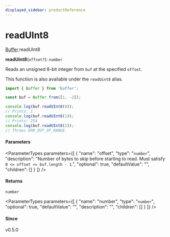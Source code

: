 ```yaml
---
displayed_sidebar: productReference
---
```



# readUInt8

[Buffer](../../interfaces/Buffer.mdx).readUInt8

**readUInt8**(`offset?`): `number`

Reads an unsigned 8-bit integer from `buf` at the specified `offset`.

This function is also available under the `readUint8` alias.

```js
import { Buffer } from 'buffer';

const buf = Buffer.from([1, -2]);

console.log(buf.readUInt8(0));
// Prints: 1
console.log(buf.readUInt8(1));
// Prints: 254
console.log(buf.readUInt8(2));
// Throws ERR_OUT_OF_RANGE.
```

#### Parameters

<ParameterTypes parameters={[
  {
    "name": "offset",
    "type": "`number`",
    "description": "Number of bytes to skip before starting to read. Must satisfy `0 <= offset <= buf.length - 1`.",
    "optional": true,
    "defaultValue": "",
    "children": []
  }
]} />

#### Returns

`number`

<ParameterTypes parameters={[
  {
    "name": "number",
    "type": "`number`",
    "optional": true,
    "defaultValue": "",
    "description": "",
    "children": []
  }
]} />

#### Since

v0.5.0

